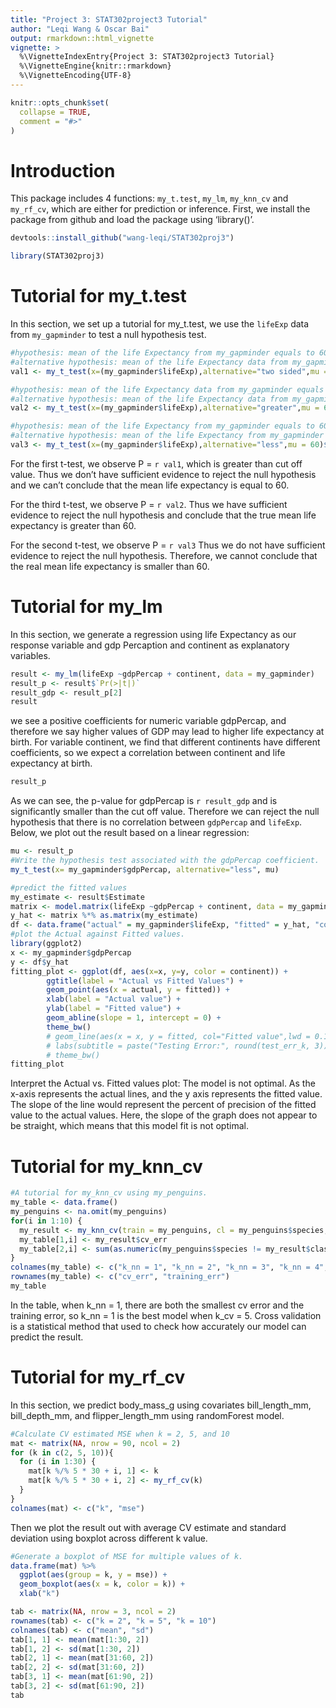 ```yaml
---
title: "Project 3: STAT302project3 Tutorial"
author: "Leqi Wang & Oscar Bai"
output: rmarkdown::html_vignette
vignette: >
  %\VignetteIndexEntry{Project 3: STAT302project3 Tutorial}
  %\VignetteEngine{knitr::rmarkdown}
  %\VignetteEncoding{UTF-8}
---
```


```r
knitr::opts_chunk$set(
  collapse = TRUE,
  comment = "#>"
)
```

# Introduction

This package includes 4 functions: `my_t.test`, `my_lm`, `my_knn_cv` and `my_rf_cv`, which are either for prediction or inference. First, we install the package from github and load the package using 'library()'.

```r
devtools::install_github("wang-leqi/STAT302proj3")
```
```r
library(STAT302proj3)
```

# Tutorial for my_t.test
In this section, we set up a tutorial for my_t.test, we use the `lifeExp` data from `my_gapminder` to test a null hypothesis test. 

```r
#hypothesis: mean of the life Expectancy from my_gapminder equals to 60(p-value cut-off of α=0.05)
#alternative hypothesis: mean of the life Expectancy data from my_gapminder does not equal to 60
val1 <- my_t_test(x=(my_gapminder$lifeExp),alternative="two sided",mu = 60)$p_value

#hypothesis: mean of the life Expectancy data from my_gapminder equals to 60(p-value cut-off of α=0.05)
#alternative hypothesis: mean of the life Expectancy data from my_gapminder is larger than 60
val2 <- my_t_test(x=(my_gapminder$lifeExp),alternative="greater",mu = 60)$p_value

#hypothesis: mean of the life Expectancy from my_gapminder equals to 60(p-value cut-off of α=0.05)
#alternative hypothesis: mean of the life Expectancy from my_gapminder is smaller than 60
val3 <- my_t_test(x=(my_gapminder$lifeExp),alternative="less",mu = 60)$p_value

```
For the first t-test, we observe P = `r val1`, which is greater than cut off value. Thus we don't have sufficient evidence to reject the null hypothesis and we can't conclude that the mean life expectancy is equal to 60.

For the third t-test, we observe P = `r val2`. Thus we have sufficient evidence to reject the null hypothesis and conclude that the true mean life expectancy is greater than 60.

For the second t-test, we observe P = `r val3` Thus  we do not have sufficient evidence to reject the null hypothesis. Therefore, we cannot conclude that the real mean life expectancy is smaller than 60.

# Tutorial for my_lm
In this section, we generate a regression using life Expectancy as our response variable and gdp Percaption and continent as explanatory variables.
```r
result <- my_lm(lifeExp ~gdpPercap + continent, data = my_gapminder)
result_p <- result$`Pr(>|t|)`
result_gdp <- result_p[2]
result
```
we see a positive coefficients for numeric variable gdpPercap, and therefore we say higher values of GDP may lead to higher life expectancy at birth. For variable continent, we find that different continents have different coefficients, so we expect a correlation between continent and life expectancy at birth.

```r
result_p
```
As we can see, the p-value for gdpPercap is `r result_gdp` and is significantly smaller than the cut off value. Therefore we can reject the null hypothesis that there is no correlation between `gdpPercap` and `lifeExp`. Below, we plot out the result based on a linear regression:

```r
mu <- result_p
#Write the hypothesis test associated with the gdpPercap coefficient.
my_t_test(x= my_gapminder$gdpPercap, alternative="less", mu)

#predict the fitted values 
my_estimate <- result$Estimate
matrix <- model.matrix(lifeExp ~gdpPercap + continent, data = my_gapminder)
y_hat <- matrix %*% as.matrix(my_estimate)
df <- data.frame("actual" = my_gapminder$lifeExp, "fitted" = y_hat, "continent" = my_gapminder$continent)
#plot the Actual against Fitted values.
library(ggplot2)
x <- my_gapminder$gdpPercap
y <- df$y_hat
fitting_plot <- ggplot(df, aes(x=x, y=y, color = continent)) +
        ggtitle(label = "Actual vs Fitted Values") +
        geom_point(aes(x = actual, y = fitted)) +
        xlab(label = "Actual value") +
        ylab(label = "Fitted value") +
        geom_abline(slope = 1, intercept = 0) +
        theme_bw() 
        # geom_line(aes(x = x, y = fitted, col="Fitted value",lwd = 0.1)) 
        # labs(subtitle = paste("Testing Error:", round(test_err_k, 3))) +
        # theme_bw()
fitting_plot
```

Interpret the Actual vs. Fitted values plot:
The model is not optimal. As the x-axis represents the actual lines, and the y axis represents the fitted value. The slope of the line would represent the percent of precision of the fitted value to the actual values. Here, the slope of the graph does not appear to be straight, which means that this model fit is not optimal.

# Tutorial for my_knn_cv
```r
#A tutorial for my_knn_cv using my_penguins.
my_table <- data.frame()
my_penguins <- na.omit(my_penguins)
for(i in 1:10) {
  my_result <- my_knn_cv(train = my_penguins, cl = my_penguins$species, k_nn = i, k_cv = 5 )
  my_table[1,i] <- my_result$cv_err
  my_table[2,i] <- sum(as.numeric(my_penguins$species != my_result$class)) / nrow(my_penguins)
}
colnames(my_table) <- c("k_nn = 1", "k_nn = 2", "k_nn = 3", "k_nn = 4", "k_nn = 5", "k_nn = 6", "k_nn = 7", "k_nn = 8", "k_nn = 9", "k_nn = 10")
rownames(my_table) <- c("cv_err", "training_err")
my_table
```

In the table, when k_nn = 1, there are both the smallest cv error and the training error, so k_nn = 1 is the best model when k_cv = 5. 
Cross validation is a statistical method that used to check how accurately our model can predict the result.

# Tutorial for my_rf_cv
In this section, we predict body_mass_g using covariates bill_length_mm, bill_depth_mm, and flipper_length_mm using randomForest model. 

```r
#Calculate CV estimated MSE when k = 2, 5, and 10
mat <- matrix(NA, nrow = 90, ncol = 2)
for (k in c(2, 5, 10)){
  for (i in 1:30) {
    mat[k %/% 5 * 30 + i, 1] <- k
    mat[k %/% 5 * 30 + i, 2] <- my_rf_cv(k)
  }
}
colnames(mat) <- c("k", "mse")
```

Then we plot the result out with average CV estimate and standard deviation using boxplot across different k value.

```r
#Generate a boxplot of MSE for multiple values of k.
data.frame(mat) %>%
  ggplot(aes(group = k, y = mse)) +
  geom_boxplot(aes(x = k, color = k)) +
  xlab("k")

```

```r
tab <- matrix(NA, nrow = 3, ncol = 2)
rownames(tab) <- c("k = 2", "k = 5", "k = 10")
colnames(tab) <- c("mean", "sd")
tab[1, 1] <- mean(mat[1:30, 2])
tab[1, 2] <- sd(mat[1:30, 2])
tab[2, 1] <- mean(mat[31:60, 2])
tab[2, 2] <- sd(mat[31:60, 2])
tab[3, 1] <- mean(mat[61:90, 2])
tab[3, 2] <- sd(mat[61:90, 2])
tab
```
